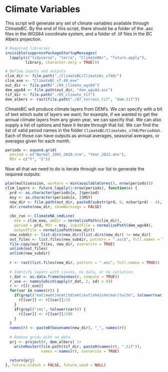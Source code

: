 # Climate Variables

This script will generate any set of climate variables available through ClimateBC. By the end of this script, there should be a folder of the .asc files in the WGS84 coordinate system, and a folder of .tif files in the BC Albers projection.

```r

# Required libraries
invisible(suppressPackageStartupMessages(
  lapply(c("tidyverse", "terra", "ClimateNAr", "future.apply"), 
         library, character.only = TRUE)))

# Define inputs and outputs
clim_dir <- file.path("./ClimateBC/Climatebc_v740/")
clim_exe <- "ClimateBC_v7.40.exe"
out_dir <- file.path("./04_climate_wgs84")
dem_wgs84 <- file.path(out_dir, "dem_wgs84.asc")
tif_dir <- file.path("./05_climate_tif")
dem_albers <- rast(file.path("./07_terrain_tif", "dem.tif"))

```

ClimateBC will produce climate layers from DEM's. We can specify with a bit of text which suite of layers we want; for example, if we wanted to get the annual climate layers from any given year, we can specify that. We can also supply a list of options and have it iterate through that list. We can find the list of valid period names in the folder `ClimateBC/Climatebc_v740/Perioddat`. Each of those can have outputs as annual averages, seasonal averages, or averages given for each month.

```r

periods <- expand.grid(
  period = c("Normal_1991_2020.nrm", "Year_2022.ann"),
  MSY = c("Y", "S"))

```

Now all that we need to do is iterate through our list to generate the required outputs:

```r

plan(multisession, workers = min(availableCores(), nrow(periods)))
clim_layers <- future_lapply(1:nrow(periods), function(x) {
  prd <- as.character(periods[x, ]$period)
  msy <- as.character(periods[x, ]$MSY)
  new_dir <- file.path(out_dir, paste0(substr(prd, 0, nchar(prd) - 4), msy))
  dir.create(new_dir, showWarnings = FALSE)
  
  cbc_run <- ClimateNA_cmdLine(
    exe = clim_exe, wkDir = normalizePath(clim_dir),
    period = prd, MSY = msy, inputFile = normalizePath(dem_wgs84),
    outputFile = normalizePath(new_dir))
  new_subdir <- list.dirs(new_dir)[list.dirs(new_dir) != new_dir]
  out_files <- list.files(new_subdir, pattern = ".asc$", full.names = TRUE)
  file.copy(out_files, new_dir, overwrite = TRUE)
  unlink(out_files)
  unlink(new_subdir)
  
  r <- rast(list.files(new_dir, pattern = ".asc", full.names = TRUE))
  
  # Identify layers with issues, no data, or no variation
  r_dat <- as.data.frame(minmax(r, compute = TRUE))
  r_use <- names(which(apply(r_dat, 2, sd) > 0))
  r <- r[[r_use]]
  for(var in names(r)) {
    if(grepl("mat|mwmt|mcmt|td|emt|ext|ahm|shm|mar|ta|tm", tolower(var))) {
      r[[var]] <- r[[var]]/10
    }
    if(grepl("cmi", tolower(var))) {
      r[[var]] <- r[[var]]/100
    }
  }
  names(r) <- paste0(basename(new_dir), "_", names(r))
  
  # Remove grids with no data
  prj <- project(r, dem_albers) |> 
    writeRaster(file.path(tif_dir, paste0(names(r), ".tif")), 
                names = names(r), overwrite = TRUE)
  
  return(prj)
}, future.stdout = FALSE, future.seed = NULL)

```
